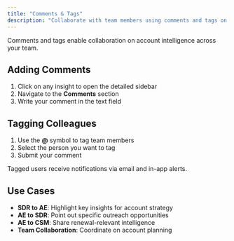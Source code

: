 ```yaml
---
title: "Comments & Tags"
description: "Collaborate with team members using comments and tags on account intelligence "
---
```


Comments and tags enable collaboration on account intelligence across your team.

## Adding Comments

1. Click on any insight to open the detailed sidebar
2. Navigate to the **Comments** section
3. Write your comment in the text field

## Tagging Colleagues

1. Use the **@** symbol to tag team members
2. Select the person you want to tag
3. Submit your comment

Tagged users receive notifications via email and in-app alerts.

## Use Cases

- **SDR to AE**: Highlight key insights for account strategy
- **AE to SDR**: Point out specific outreach opportunities
- **AE to CSM**: Share renewal-relevant intelligence
- **Team Collaboration**: Coordinate on account planning